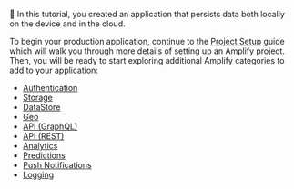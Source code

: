 👏 In this tutorial, you created an application that persists data both locally on the device and in the cloud.

To begin your production application, continue to the [Project Setup](/gen1/[platform]/start/project-setup/create-application/) guide which will walk you through more details of setting up an Amplify project. Then, you will be ready to start exploring additional Amplify categories to add to your application:

- [Authentication](/gen1/[platform]/build-a-backend/auth/set-up-auth/)
- [Storage](/gen1/[platform]/build-a-backend/storage/set-up-storage/)
- [DataStore](/gen1/[platform]/build-a-backend/more-features/datastore/set-up-datastore/)
- [Geo](/gen1/[platform]/build-a-backend/more-features/geo/set-up-geo/)
- [API (GraphQL)](/gen1/[platform]/build-a-backend/graphqlapi/set-up-graphql-api/)
- [API (REST)](/gen1/[platform]/build-a-backend/restapi/set-up-rest-api/)
- [Analytics](/gen1/[platform]/build-a-backend/more-features/analytics/set-up-analytics/)
- [Predictions](/gen1/[platform]/build-a-backend/more-features/predictions/set-up-predictions/)
- [Push Notifications](/gen1/[platform]/build-a-backend/push-notifications/set-up-push-notifications/)
- [Logging](/gen1/[platform]/build-a-backend/more-features/logging/set-up-logging/)
